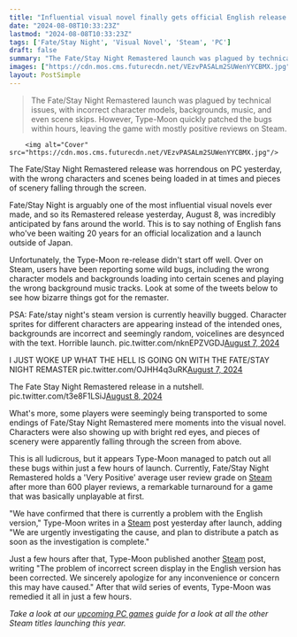 ```yaml
---
title: "Influential visual novel finally gets official English release after 20 years, and fans can only post through it as characters and backgrounds straight up appear in the wrong scenes"
date: "2024-08-08T10:33:23Z"
lastmod: "2024-08-08T10:33:23Z"
tags: ['Fate/Stay Night', 'Visual Novel', 'Steam', 'PC']
draft: false
summary: "The Fate/Stay Night Remastered launch was plagued by technical issues, with incorrect character models, backgrounds, music, and even scene skips. However, Type-Moon quickly patched the bugs within hours, leaving the game with mostly positive reviews on Steam."
images: ["https://cdn.mos.cms.futurecdn.net/VEzvPASALm2SUWenYYCBMX.jpg"]
layout: PostSimple
---
```

> The Fate/Stay Night Remastered launch was plagued by technical issues, with incorrect character models, backgrounds, music, and even scene skips. However, Type-Moon quickly patched the bugs within hours, leaving the game with mostly positive reviews on Steam.


        <img alt="Cover" src="https://cdn.mos.cms.futurecdn.net/VEzvPASALm2SUWenYYCBMX.jpg"/>
        
The Fate/Stay Night Remastered release was horrendous on PC yesterday, with the wrong characters and scenes being loaded in at times and pieces of scenery falling through the screen.

Fate/Stay Night is arguably one of the most influential visual novels ever made, and so its Remastered release yesterday, August 8, was incredibly anticipated by fans around the world. This is to say nothing of English fans who've been waiting 20 years for an official localization and a launch outside of Japan.

Unfortunately, the Type-Moon re-release didn't start off well. Over on Steam, users have been reporting some wild bugs, including the wrong character models and backgrounds loading into certain scenes and playing the wrong background music tracks. Look at some of the tweets below to see how bizarre things got for the remaster.

PSA: Fate/stay night's steam version is currently heavilly bugged. Character sprites for different characters are appearing instead of the intended ones, backgrounds are incorrect and seemingly random, voicelines are desynced with the text. Horrible launch. pic.twitter.com/nknEPZVGDJ[August 7, 2024](https://twitter.com/zzzzviktor/status/1821207049503408505)

I JUST WOKE UP WHAT THE HELL IS GOING ON WITH THE FATE/STAY NIGHT REMASTER pic.twitter.com/OJHH4q3uRK[August 7, 2024](https://twitter.com/TypeRamza/status/1821224697364681123)

The Fate Stay Night Remastered release in a nutshell. pic.twitter.com/t3e8F1LSiJ[August 8, 2024](https://twitter.com/theaugusthail/status/1821370306113454225)

What's more, some players were seemingly being transported to some endings of Fate/Stay Night Remastered mere moments into the visual novel. Characters were also showing up with bright red eyes, and pieces of scenery were apparently falling through the screen from above.

This is all ludicrous, but it appears Type-Moon managed to patch out all these bugs within just a few hours of launch. Currently, Fate/Stay Night Remastered holds a 'Very Positive' average user review grade on [Steam](https://store.steampowered.com/app/2396980/Fatestay_night_REMASTERED/) after more than 600 player reviews, a remarkable turnaround for a game that was basically unplayable at first.

"We have confirmed that there is currently a problem with the English version," Type-Moon writes in a [Steam](https://store.steampowered.com/news/app/2396980?emclan=103582791474653398&emgid=4347747997064102546) post yesterday after launch, adding "We are urgently investigating the cause, and plan to distribute a patch as soon as the investigation is complete."

Just a few hours after that, Type-Moon published another [Steam](https://store.steampowered.com/news/app/2396980?emclan=103582791474653398&emgid=4347747997064631390) post, writing "The problem of incorrect screen display in the English version has been corrected. We sincerely apologize for any inconvenience or concern this may have caused." After that wild series of events, Type-Moon was remedied it all in just a few hours.

*Take a look at our *[<em>upcoming PC games</em>](https://www.gamesradar.com/new-pc-games/)* guide for a look at all the other Steam titles launching this year.*
        